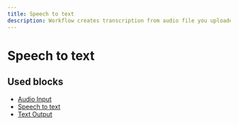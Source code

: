 ```yaml
---
title: Speech to text
description: Workflow creates transcription from audio file you uploaded
---
```


# Speech to text

## Used blocks

- [Audio Input](/docs/blocks/inputs-outputs/audio-input)
- [Speech to text](/docs/blocks/speech-to-text)
- [Text Output](/docs/blocks/inputs-outputs/text-output)
